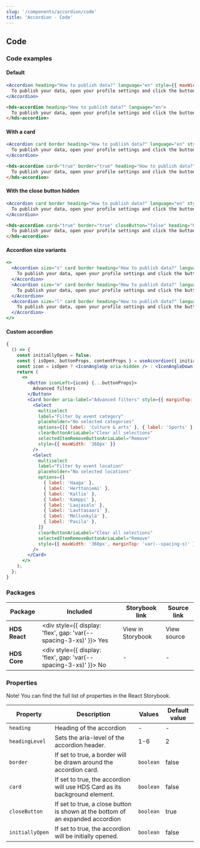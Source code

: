 ```yaml
---
slug: '/components/accordion/code'
title: 'Accordion - Code'
---
```





## Code

### Code examples

#### Default

<Playground>


```jsx
<Accordion heading="How to publish data?" language="en" style={{ maxWidth: '360px' }}>
  To publish your data, open your profile settings and click the button 'Publish'.
</Accordion>
```

```html
<hds-accordion heading="How to publish data?" language="en">
  To publish your data, open your profile settings and click the button 'Publish'.
</hds-accordion>
```

</Playground>


#### With a card

<Playground>


```jsx
<Accordion card border heading="How to publish data?" language="en" style={{ maxWidth: '360px' }}>
  To publish your data, open your profile settings and click the button 'Publish'.
</Accordion>
```

```html
<hds-accordion card="true" border="true" heading="How to publish data?" language="en">
  To publish your data, open your profile settings and click the button 'Publish'.
</hds-accordion>
```

</Playground>


#### With the close button hidden

<Playground>


```jsx
<Accordion card border heading="How to publish data?" language="en" style={{ maxWidth: '360px' }}>
  To publish your data, open your profile settings and click the button 'Publish'.
</Accordion>
```

```html
<hds-accordion card="true" border="true" closeButton="false" heading="How to publish data?" language="en">
  To publish your data, open your profile settings and click the button 'Publish'.
</hds-accordion>
```

</Playground>

#### Accordion size variants

<Playground>

```jsx
<>
  <Accordion size="s" card border heading="How to publish data?" language="en" style={{ maxWidth: '360px' }}>
    To publish your data, open your profile settings and click the button 'Publish'.
  </Accordion>
  <Accordion size="m" card border heading="How to publish data?" language="en" style={{ maxWidth: '360px', marginTop: 'var(--spacing-s)' }}>
    To publish your data, open your profile settings and click the button 'Publish'.
  </Accordion>
  <Accordion size="l" card border heading="How to publish data?" language="en" style={{ maxWidth: '360px', marginTop: 'var(--spacing-s)' }}>
    To publish your data, open your profile settings and click the button 'Publish'.
  </Accordion>
</>
```

</Playground>


#### Custom accordion

<Playground>


```jsx
{
  () => {
    const initiallyOpen = false;
    const { isOpen, buttonProps, contentProps } = useAccordion({ initiallyOpen });
    const icon = isOpen ? <IconAngleUp aria-hidden /> : <IconAngleDown aria-hidden />;
    return (
      <>
        <Button iconLeft={icon} {...buttonProps}>
          Advanced filters
        </Button>
        <Card border aria-label="Advanced filters" style={{ marginTop: 'var(--spacing-m)' }} {...contentProps}>
          <Select
            multiselect
            label="Filter by event category"
            placeholder="No selected categories"
            options={[{ label: 'Culture & arts' }, { label: 'Sports' }, { label: 'Museums' }, { label: 'Music' }]}
            clearButtonAriaLabel="Clear all selections"
            selectedItemRemoveButtonAriaLabel="Remove"
            style={{ maxWidth: '360px' }}
          />
          <Select
            multiselect
            label="Filter by event location"
            placeholder="No selected locations"
            options={[
              { label: 'Haaga' },
              { label: 'Herttoniemi' },
              { label: 'Kallio' },
              { label: 'Kamppi' },
              { label: 'Laajasalo' },
              { label: 'Lauttasaari' },
              { label: 'Mellunkylä' },
              { label: 'Pasila' },
            ]}
            clearButtonAriaLabel="Clear all selections"
            selectedItemRemoveButtonAriaLabel="Remove"
            style={{ maxWidth: '360px', marginTop: 'var(--spacing-s)' }}
          />
        </Card>
      </>
    );
  };
}
```

</Playground>


### Packages

| Package       | Included                                                                                        | Storybook link                                                                                                      | Source link                                                                                                                                                                    |
| ------------- | ----------------------------------------------------------------------------------------------- | ------------------------------------------------------------------------------------------------------------------- | ------------------------------------------------------------------------------------------------------------------------------------------------------------------------------ |
| **HDS React** | <div style={{ display: 'flex', gap: 'var(--spacing-3-xs)' }}><IconCheckCircleFill /> Yes </div> | <Link openInNewTab openInNewTabAriaLabel="Opens in a new tab" href="/storybook/react/?path=/story/components-accordion--default">View in Storybook</Link>   | <ExternalLink openInNewTab openInNewTabAriaLabel="Opens in a new tab" href="https://github.com/City-of-Helsinki/helsinki-design-system/blob/master/packages/react/src/components/accordion/Accordion.tsx">View source</ExternalLink>   |
| **HDS Core**  | <div style={{ display: 'flex', gap: 'var(--spacing-3-xs)' }}><IconCrossCircle /> No </div>      | -                                                                                                                   | -                                                                                                                                                                              |

### Properties

Note! You can find the full list of properties in the <Link openInNewTab openInNewTabAriaLabel="Opens in a new tab" href="/storybook/react/?path=/docs/components-accordion--default">React Storybook.</Link>

| Property        | Description                                                                    | Values    | Default value |
| --------------- | ------------------------------------------------------------------------------ | --------- | ------------- |
| `heading`       | Heading of the accordion                                                       | -         | -             |
| `headingLevel`  | Sets the aria-level of the accordion header.                                   | 1-6       | 2             |
| `border`        | If set to true, a border will be drawn around the accordion card.              | `boolean` | false         |
| `card`          | If set to true, the accordion will use HDS Card as its background element.     | `boolean` | false         |
| `closeButton`   | If set to true, a close button is shown at the bottom of an expanded accordion | `boolean` | true          |
| `initiallyOpen` | If set to true, the accordion will be initially opened.                        | `boolean` | false         |
